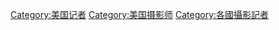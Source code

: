 [[Category:美国记者|Category:美国记者]]
[[Category:美国摄影师|Category:美国摄影师]]
[[Category:各國攝影記者|Category:各國攝影記者]]